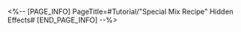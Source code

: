 <%-- [PAGE_INFO]
PageTitle=#Tutorial/"Special Mix Recipe" Hidden Effects#
[END_PAGE_INFO] --%>
{{Tutorial
|sort      = 1000101
|title     = "Special Mix Recipe" Hidden Effects
|subtitle  = 
|type      = 
|about     = 
|image1    = Tutorial Special Mix Recipe Hidden Effects 1.png{{subst:void|<!--$UPLOAD:<<SpriteOutput/TutorialPic/TutorialPage_1000101.png>-<Tutorial Special Mix Recipe Hidden Effects 1.png>-<Tutorial Files>>-->}}
|text1     = You can try mixing {{Color|h|nobold=1|"Known Effects"}}, or challenge yourself with {{Color|h|nobold=1|"Hidden Effects"}} that have completely different tastes and properties.<br />The two effects are {{Color|h|nobold=1|independent}} of each other, so feel free to mix them however you like.
}}